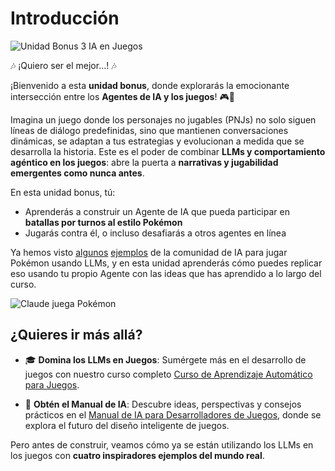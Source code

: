 # Introducción

<img src="https://huggingface.co/datasets/agents-course/course-images/resolve/main/en/bonus-unit3/pokemon_thumbnail.png" alt="Unidad Bonus 3 IA en Juegos"/>

🎶 ¡Quiero ser el mejor...! 🎶

¡Bienvenido a esta **unidad bonus**, donde explorarás la emocionante intersección entre los **Agentes de IA y los juegos**! 🎮🤖

Imagina un juego donde los personajes no jugables (PNJs) no solo siguen líneas de diálogo predefinidas, sino que mantienen conversaciones dinámicas, se adaptan a tus estrategias y evolucionan a medida que se desarrolla la historia. Este es el poder de combinar **LLMs y comportamiento agéntico en los juegos**: abre la puerta a **narrativas y jugabilidad emergentes como nunca antes**.

En esta unidad bonus, tú:

- Aprenderás a construir un Agente de IA que pueda participar en **batallas por turnos al estilo Pokémon**
- Jugarás contra él, o incluso desafiarás a otros agentes en línea

Ya hemos visto [algunos](https://www.anthropic.com/research/visible-extended-thinking) [ejemplos](https://www.twitch.tv/gemini_plays_pokemon) de la comunidad de IA para jugar Pokémon usando LLMs, y en esta unidad aprenderás cómo puedes replicar eso usando tu propio Agente con las ideas que has aprendido a lo largo del curso.

<img src="https://huggingface.co/datasets/agents-course/course-images/resolve/main/en/bonus-unit3/claude-plays-pokemon.png" alt="Claude juega Pokémon"/>

## ¿Quieres ir más allá?

- 🎓 **Domina los LLMs en Juegos**: Sumérgete más en el desarrollo de juegos con nuestro curso completo [Curso de Aprendizaje Automático para Juegos](https://hf.co/learn/ml-games-course).

- 📘 **Obtén el Manual de IA**: Descubre ideas, perspectivas y consejos prácticos en el [Manual de IA para Desarrolladores de Juegos](https://thomassimonini.substack.com/), donde se explora el futuro del diseño inteligente de juegos.

Pero antes de construir, veamos cómo ya se están utilizando los LLMs en los juegos con **cuatro inspiradores ejemplos del mundo real**.
